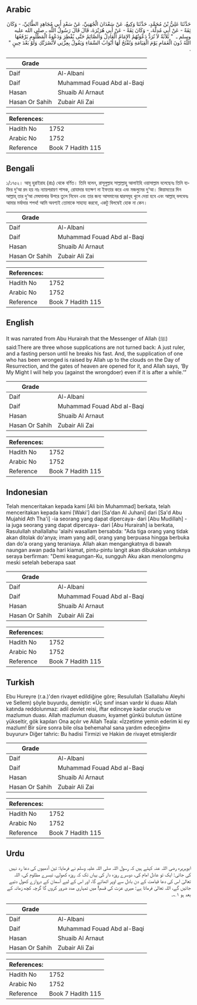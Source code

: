 ## Arabic


<div dir="rtl" lang="ar" style={{fontSize:'larger',backgroundColor:'#f8f9fa',padding:20}}>
حَدَّثَنَا عَلِيُّ بْنُ مُحَمَّدٍ، حَدَّثَنَا وَكِيعٌ، عَنْ سَعْدَانَ الْجُهَنِيِّ، عَنْ سَعْدٍ أَبِي مُجَاهِدٍ الطَّائِيِّ، - وَكَانَ ثِقَةً - عَنْ أَبِي مُدِلَّةَ، - وَكَانَ ثِقَةً - عَنْ أَبِي هُرَيْرَةَ، قَالَ قَالَ رَسُولُ اللَّهِ ـ صلى الله عليه وسلم ـ ‏ "‏ ثَلاَثَةٌ لاَ تُرَدُّ دَعْوَتُهُمُ الإِمَامُ الْعَادِلُ وَالصَّائِمُ حَتَّى يُفْطِرَ وَدَعْوَةُ الْمَظْلُومِ يَرْفَعُهَا اللَّهُ دُونَ الْغَمَامِ يَوْمَ الْقِيَامَةِ وَتُفْتَحُ لَهَا أَبْوَابُ السَّمَاءِ وَيَقُولُ بِعِزَّتِي لأَنْصُرَنَّكِ وَلَوْ بَعْدَ حِينٍ ‏"‏ ‏.‏
</div>
<div style={{backgroundColor:'#f8f9fa',padding:20, marginBottom: 10}}><table> <thead> <tr> <th>Grade</th> <th></th> </tr> </thead> <tbody> <tr><td>Daif</td><td>Al-Albani</td></tr><tr><td>Daif</td><td>Muhammad Fouad Abd al-Baqi</td></tr><tr><td>Hasan</td><td>Shuaib Al Arnaut</td></tr><tr><td>Hasan Or Sahih</td><td>Zubair Ali Zai</td></tr></tbody></table><table> <thead> <tr> <th>References:</th> <th></th> </tr> </thead> <tbody><tr><td>Hadith No</td><td>1752</td></tr><tr><td>Arabic No</td><td>1752</td></tr><tr><td>Reference</td><td>Book 7 Hadith 115</td></tr></tbody></table></div>

## Bengali


<div dir="ltr" lang="bn" style={{fontSize:'larger',backgroundColor:'#f8f9fa',padding:20}}>
১/১৭৫২। আবূ হুরাইরাহ (রাঃ) থেকে বর্ণিত। তিনি বলেন, রাসূলুল্লাহ সাল্লাল্লাহু আলাইহি ওয়াসাল্লাম বলেছেনঃ তিনি ব্যক্তির দু‘আ রদ হয় নাঃ ন্যায়পরায়ণ শাসক, রোযাদার যতক্ষণ না ইফতার করে এবং মজলুমের দু‘আ। কিয়ামতের দিন আল্লাহ্ তার দু‘আ মেঘমালার উপরে তুলে নিবেন এবং তার জন্য আসমানের দ্বারসমূহ খুলে দেয়া হবে এবং আল্লাহ্ বলবেনঃ আমার মর্যাদার শপথ! আমি অবশ্যই তোমাকে সাহায্য করবো, একটু বিলম্বেই হোক না কেন।
</div>
<div style={{backgroundColor:'#f8f9fa',padding:20, marginBottom: 10}}><table> <thead> <tr> <th>Grade</th> <th></th> </tr> </thead> <tbody> <tr><td>Daif</td><td>Al-Albani</td></tr><tr><td>Daif</td><td>Muhammad Fouad Abd al-Baqi</td></tr><tr><td>Hasan</td><td>Shuaib Al Arnaut</td></tr><tr><td>Hasan Or Sahih</td><td>Zubair Ali Zai</td></tr></tbody></table><table> <thead> <tr> <th>References:</th> <th></th> </tr> </thead> <tbody><tr><td>Hadith No</td><td>1752</td></tr><tr><td>Arabic No</td><td>1752</td></tr><tr><td>Reference</td><td>Book 7 Hadith 115</td></tr></tbody></table></div>

## English


<div dir="ltr" lang="en" style={{fontSize:'larger',backgroundColor:'#f8f9fa',padding:20}}>
It was narrated from Abu Hurairah that the Messenger of Allah (ﷺ) said:There are three whose supplications are not turned back: A just ruler, and a fasting person until he breaks his fast. And, the supplication of one who has been wronged is raised by Allah up to the clouds on the Day of Resurrection, and the gates of heaven are opened for it, and Allah says, ‘By My Might I will help you (against the wrongdoer) even if it is after a while.’”
</div>
<div style={{backgroundColor:'#f8f9fa',padding:20, marginBottom: 10}}><table> <thead> <tr> <th>Grade</th> <th></th> </tr> </thead> <tbody> <tr><td>Daif</td><td>Al-Albani</td></tr><tr><td>Daif</td><td>Muhammad Fouad Abd al-Baqi</td></tr><tr><td>Hasan</td><td>Shuaib Al Arnaut</td></tr><tr><td>Hasan Or Sahih</td><td>Zubair Ali Zai</td></tr></tbody></table><table> <thead> <tr> <th>References:</th> <th></th> </tr> </thead> <tbody><tr><td>Hadith No</td><td>1752</td></tr><tr><td>Arabic No</td><td>1752</td></tr><tr><td>Reference</td><td>Book 7 Hadith 115</td></tr></tbody></table></div>

## Indonesian


<div dir="ltr" lang="id" style={{fontSize:'larger',backgroundColor:'#f8f9fa',padding:20}}>
Telah menceritakan kepada kami [Ali bin Muhammad] berkata, telah menceritakan kepada kami [Waki'] dari [Sa'dan Al Juhani] dari [Sa'd Abu Mujahid Ath Tha'i] -ia seorang yang dapat dipercaya- dari [Abu Mudillah] - ia juga seorang yang dapat dipercaya- dari [Abu Hurairah] ia berkata, Rasulullah shallallahu 'alaihi wasallam bersabda: "Ada tiga orang yang tidak akan ditolak do'anya; imam yang adil, orang yang berpuasa hingga berbuka dan do'a orang yang teraniaya. Allah akan mengangkatnya di bawah naungan awan pada hari kiamat, pintu-pintu langit akan dibukakan untuknya seraya berfirman: "Demi keagungan-Ku, sungguh Aku akan menolongmu meski setelah beberapa saat
</div>
<div style={{backgroundColor:'#f8f9fa',padding:20, marginBottom: 10}}><table> <thead> <tr> <th>Grade</th> <th></th> </tr> </thead> <tbody> <tr><td>Daif</td><td>Al-Albani</td></tr><tr><td>Daif</td><td>Muhammad Fouad Abd al-Baqi</td></tr><tr><td>Hasan</td><td>Shuaib Al Arnaut</td></tr><tr><td>Hasan Or Sahih</td><td>Zubair Ali Zai</td></tr></tbody></table><table> <thead> <tr> <th>References:</th> <th></th> </tr> </thead> <tbody><tr><td>Hadith No</td><td>1752</td></tr><tr><td>Arabic No</td><td>1752</td></tr><tr><td>Reference</td><td>Book 7 Hadith 115</td></tr></tbody></table></div>

## Turkish


<div dir="ltr" lang="tr" style={{fontSize:'larger',backgroundColor:'#f8f9fa',padding:20}}>
Ebu Hureyre (r.a.)'den rivayet edildiğine göre; Resulullah (Sallallahu Aleyhi ve Sellem) şöyle buyurdu, demiştir: «Üç sınıf insan vardır ki duası Allah katında reddolunmaz: adil devlet reisi, iftar edinceye kadar oruçlu ve mazlumun duası. Allah mazlumun duasını, kıyamet günkü bulutun üstüne yükseltir, gök kapıları Ona açılır ve Allah Teala: «İzzetime yemin ederim ki ey mazlum! Bir süre sonra bile olsa behemahal sana yardım edeceğim» buyurur» Diğer tahric: Bu hadisi Tirmizi ve Hakiın de rivayet etmişlerdir
</div>
<div style={{backgroundColor:'#f8f9fa',padding:20, marginBottom: 10}}><table> <thead> <tr> <th>Grade</th> <th></th> </tr> </thead> <tbody> <tr><td>Daif</td><td>Al-Albani</td></tr><tr><td>Daif</td><td>Muhammad Fouad Abd al-Baqi</td></tr><tr><td>Hasan</td><td>Shuaib Al Arnaut</td></tr><tr><td>Hasan Or Sahih</td><td>Zubair Ali Zai</td></tr></tbody></table><table> <thead> <tr> <th>References:</th> <th></th> </tr> </thead> <tbody><tr><td>Hadith No</td><td>1752</td></tr><tr><td>Arabic No</td><td>1752</td></tr><tr><td>Reference</td><td>Book 7 Hadith 115</td></tr></tbody></table></div>

## Urdu


<div dir="rtl" lang="ur" style={{fontSize:'larger',backgroundColor:'#f8f9fa',padding:20}}>
ابوہریرہ رضی اللہ عنہ کہتے ہیں کہ رسول اللہ صلی اللہ علیہ وسلم نے فرمایا: تین آدمیوں کی دعا رد نہیں کی جاتی: ایک تو عادل امام کی، دوسرے روزہ دار کی یہاں تک کہ روزہ کھولے، تیسرے مظلوم کی، اللہ تعالیٰ اس کی دعا قیامت کے دن بادل سے اوپر اٹھائے گا، اور اس کے لیے آسمان کے دروازے کھول دئیے جائیں گے، اللہ تعالیٰ فرماتا ہے: میری عزت کی قسم! میں تمہاری مدد ضرور کروں گا گرچہ کچھ زمانہ کے بعد ہو ۱؎۔
</div>
<div style={{backgroundColor:'#f8f9fa',padding:20, marginBottom: 10}}><table> <thead> <tr> <th>Grade</th> <th></th> </tr> </thead> <tbody> <tr><td>Daif</td><td>Al-Albani</td></tr><tr><td>Daif</td><td>Muhammad Fouad Abd al-Baqi</td></tr><tr><td>Hasan</td><td>Shuaib Al Arnaut</td></tr><tr><td>Hasan Or Sahih</td><td>Zubair Ali Zai</td></tr></tbody></table><table> <thead> <tr> <th>References:</th> <th></th> </tr> </thead> <tbody><tr><td>Hadith No</td><td>1752</td></tr><tr><td>Arabic No</td><td>1752</td></tr><tr><td>Reference</td><td>Book 7 Hadith 115</td></tr></tbody></table></div>